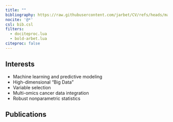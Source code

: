 ```yaml
---
title: ""
bibliography: https://raw.githubusercontent.com/jarbet/CV/refs/heads/master/jaron_published.bib
nocite: '@*'
csl: bib.csl
filters:
  - dociteproc.lua
  - bold-arbet.lua
citeproc: false
---
```


## Interests

* Machine learning and predictive modeling
* High-dimensional "Big Data"
* Variable selection
* Multi-omics cancer data integration
* Robust nonparametric statistics


## Publications
